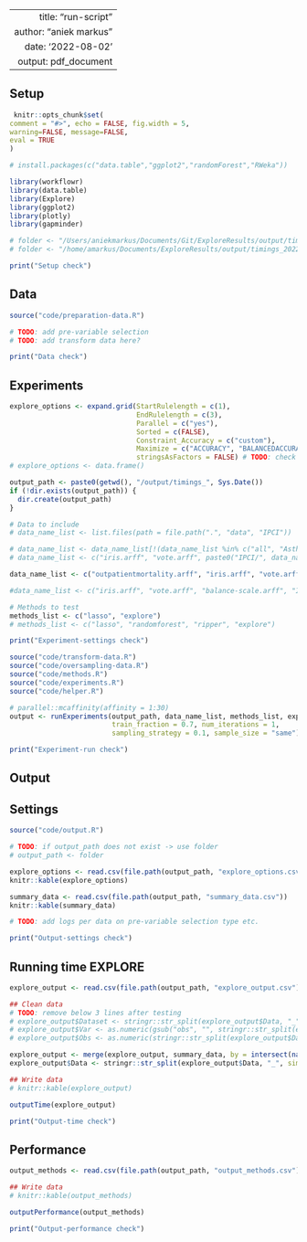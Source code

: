 ---
 title: "run-script"
 author: "aniek markus"
 date: '2022-08-02'
 output: pdf_document
 ---
 
## Setup
```r
 knitr::opts_chunk$set(
comment = "#>", echo = FALSE, fig.width = 5,
warning=FALSE, message=FALSE,
eval = TRUE
)

# install.packages(c("data.table","ggplot2","randomForest","RWeka"))

library(workflowr)
library(data.table)
library(Explore)
library(ggplot2)
library(plotly)
library(gapminder)

# folder <- "/Users/aniekmarkus/Documents/Git/ExploreResults/output/timings_2022-07-26"
# folder <- "/home/amarkus/Documents/ExploreResults/output/timings_2022-07-26"

print("Setup check")
```


## Data
```r
source("code/preparation-data.R")

# TODO: add pre-variable selection
# TODO: add transform data here?

print("Data check")
```


## Experiments
```r
explore_options <- expand.grid(StartRulelength = c(1),
                               EndRulelength = c(3),
                               Parallel = c("yes"),
                               Sorted = c(FALSE),
                               Constraint_Accuracy = c("custom"),
                               Maximize = c("ACCURACY", "BALANCEDACCURACY"),
                               stringsAsFactors = FALSE) # TODO: check what happens if no solution
# explore_options <- data.frame()

output_path <- paste0(getwd(), "/output/timings_", Sys.Date())
if (!dir.exists(output_path)) {
  dir.create(output_path)
}

# Data to include
# data_name_list <- list.files(path = file.path(".", "data", "IPCI"))

# data_name_list <- data_name_list[!(data_name_list %in% c("all", "AsthmaStepUp_v1", "COVER_v1", "OutpatientMortality_v1"))]
# data_name_list <- c("iris.arff", "vote.arff", paste0("IPCI/", data_name_list))

data_name_list <- c("outpatientmortality.arff", "iris.arff", "vote.arff", "balance-scale.arff", "cover.arff", "asthmastepup.arff")

#data_name_list <- c("iris.arff", "vote.arff", "balance-scale.arff", "IPCI/cover_var_50obs_1e+09.arff", "IPCI/outpatientmortality_var_50obs_1e+09.arff", "IPCI/asthmastepup_var_50obs_1e+09.arff")

# Methods to test
methods_list <- c("lasso", "explore")
# methods_list <- c("lasso", "randomforest", "ripper", "explore")

print("Experiment-settings check")
```


```r
source("code/transform-data.R")
source("code/oversampling-data.R")
source("code/methods.R")
source("code/experiments.R")
source("code/helper.R")

# parallel::mcaffinity(affinity = 1:30)
output <- runExperiments(output_path, data_name_list, methods_list, explore_options,
                         train_fraction = 0.7, num_iterations = 1,
                         sampling_strategy = 0.1, sample_size = "same")

print("Experiment-run check")
```


## Output

## Settings
<!-- TODO: create subheaders -->

```r
source("code/output.R")

# TODO: if output_path does not exist -> use folder
# output_path <- folder

explore_options <- read.csv(file.path(output_path, "explore_options.csv"))
knitr::kable(explore_options)

summary_data <- read.csv(file.path(output_path, "summary_data.csv"))
knitr::kable(summary_data)

# TODO: add logs per data on pre-variable selection type etc.

print("Output-settings check")
```

## Running time EXPLORE
```r
explore_output <- read.csv(file.path(output_path, "explore_output.csv"))

## Clean data
# TODO: remove below 3 lines after testing
# explore_output$Dataset <- stringr::str_split(explore_output$Data, "_", simplify = TRUE)[,1]
# explore_output$Var <- as.numeric(gsub("obs", "", stringr::str_split(explore_output$Data, "_", simplify = TRUE)[,3])) # var
# explore_output$Obs <- as.numeric(stringr::str_split(explore_output$Data, "_", simplify = TRUE)[,4]) # obs

explore_output <- merge(explore_output, summary_data, by = intersect(names(explore_output), names(summary_data)))
explore_output$Data <- stringr::str_split(explore_output$Data, "_", simplify = TRUE)[,1]

## Write data
# knitr::kable(explore_output)

outputTime(explore_output) 

print("Output-time check")
```

## Performance
```r
output_methods <- read.csv(file.path(output_path, "output_methods.csv"))

## Write data
# knitr::kable(output_methods)

outputPerformance(output_methods) 

print("Output-performance check")
```



